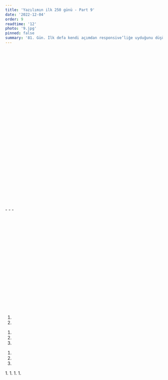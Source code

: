 ```yaml
---
title: 'Yazılımın ilk 250 günü - Part 9'
date: '2022-12-04'
order: 9
readtime: '12'
photo: '9.jpg'
pinned: false
summary: '81. Gün. İlk defa kendi açımdan responsive’liğe uyduğunu düşündüğüm bir tasarıma yaklaştım. Konu CSS olunca biraz sihir gibi hissetmiyor değilim, her ne kadar kurallara uyulduğu sürece istenilen çıktıları vereceğini bilsem de. Bugün toplantıda konuştuğumuz konular tekrar bazı konuları düşünmeme ve farklı açılardan bazı problemleri düşünmeme katkı sağladı. Ve gerçekten zamanın o esnada nasıl geçtiğini ve ne kadar zaman geçtiğini farketmemiştim. Gün sonuna doğru farklı farklı CSS örneklerine baktım tekrar. Mesela SCSS’in CSS’e çeviren online formatter’larda varmış bunu bilmiyordum. Codepen’deki birçok güzel tasarımda SCSS kullanılıyordu ama onları direkt es geçiyordum kullanmayıp ve dikkatle incelemeyip. Artık onun da bir kısayolunu öğrenmiş oldum eğer işime yarayacaksa.  Bugün genel olarak tasarımı güzelleştirmeye çalışmak ve arta kalan zamanlarda benzer konuları, örnekleri araştırmakla geçti. '
---
```



## <Trans i18nKey="blogDetail:part9.1"/>
<Trans i18nKey="blogDetail:part9.2"/>


## <Trans i18nKey="blogDetail:part9.3"/>
<Trans i18nKey="blogDetail:part9.4"/>
<br/><br/>
<Trans i18nKey="blogDetail:part9.5"/>
<br/><br/>
<Trans i18nKey="blogDetail:part9.6"/>
<br/><br/>
<Trans i18nKey="blogDetail:part9.7"/>

## <Trans i18nKey="blogDetail:part9.8"/>
<Trans i18nKey="blogDetail:part9.9"/>

## <Trans i18nKey="blogDetail:part9.10"/>
<Trans i18nKey="blogDetail:part9.11"/>
<br/><br/>
<Trans i18nKey="blogDetail:part9.12"/>
<br/><br/>
<Trans i18nKey="blogDetail:part9.13"/>
<br/><br/>
<Trans i18nKey="blogDetail:part9.14"/>
<br/><br/>
<Trans i18nKey="blogDetail:part9.15"/>

## <Trans i18nKey="blogDetail:part9.16"/>
<Trans i18nKey="blogDetail:part9.17"/>
<br/><br/>
<Trans i18nKey="blogDetail:part9.18"/>

## <Trans i18nKey="blogDetail:part9.19"/>
<Trans i18nKey="blogDetail:part9.20"/>
<br/><br/>
<Trans i18nKey="blogDetail:part9.21"/>

## <Trans i18nKey="blogDetail:part9.22"/>
<Trans i18nKey="blogDetail:part9.23"/>

## <Trans i18nKey="blogDetail:part9.24"/>
<Trans i18nKey="blogDetail:part9.25"/>
<br/><br/>
<Trans i18nKey="blogDetail:part9.26"/>


## <Trans i18nKey="blogDetail:part9.27"/>
<Trans i18nKey="blogDetail:part9.28"/>

## <Trans i18nKey="blogDetail:part9.29"/>

### <Trans i18nKey="blogDetail:part9.30"/>
<Trans i18nKey="blogDetail:part9.31"/>
- <Trans i18nKey="blogDetail:part9.32"/>
- <Trans i18nKey="blogDetail:part9.33"/>
- <Trans i18nKey="blogDetail:part9.34"/>

<Trans i18nKey="blogDetail:part9.35"/>
<br/><br/>
<Trans i18nKey="blogDetail:part9.36"/>
<br/><br/>
<Trans i18nKey="blogDetail:part9.37"/>
<br/><br/>
<Trans i18nKey="blogDetail:part9.38"/>
<br/><br/>
<Trans i18nKey="blogDetail:part9.39"/>
<br/><br/>
<Trans i18nKey="blogDetail:part9.40"/>
<br/><br/>
<Trans i18nKey="blogDetail:part9.41"/>
<br/><br/>
<Trans i18nKey="blogDetail:part9.42"/>
<br/><br/>
<Trans i18nKey="blogDetail:part9.43"/>

### <Trans i18nKey="blogDetail:part9.44"/>
<Trans i18nKey="blogDetail:part9.45"/>          

### <Trans i18nKey="blogDetail:part9.46"/>  
<Trans i18nKey="blogDetail:part9.47"/> 
<br/><br/>
<Trans i18nKey="blogDetail:part9.48"/> 

_<Trans i18nKey="blogDetail:part9.49"/>_
1. <Trans i18nKey="blogDetail:part9.50"/>
1. <Trans i18nKey="blogDetail:part9.51"/>

<Trans i18nKey="blogDetail:part9.52"/>

_<Trans i18nKey="blogDetail:part9.53"/>_
1. <Trans i18nKey="blogDetail:part9.54"/>
1. <Trans i18nKey="blogDetail:part9.55"/>
1. <Trans i18nKey="blogDetail:part9.56"/>

_<Trans i18nKey="blogDetail:part9.57"/>_
1. <Trans i18nKey="blogDetail:part9.58"/>
1. <Trans i18nKey="blogDetail:part9.59"/>
1. <Trans i18nKey="blogDetail:part9.60"/>

<Trans i18nKey="blogDetail:part9.61"/>
1. <Trans i18nKey="blogDetail:part9.62"/>
1. <Trans i18nKey="blogDetail:part9.63"/>
1. <Trans i18nKey="blogDetail:part9.64"/>
1. <Trans i18nKey="blogDetail:part9.65"/>

<Trans i18nKey="blogDetail:part9.66"/>
<br/><br/>
<Trans i18nKey="blogDetail:part9.67"/>
